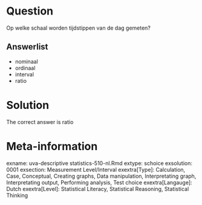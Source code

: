 Question
========

Op welke schaal worden tijdstippen van de dag gemeten? 

Answerlist
----------
* nominaal
* ordinaal
* interval
* ratio

Solution
========

The correct answer is  ratio 

Meta-information
================
exname: uva-descriptive statistics-510-nl.Rmd 
extype: schoice 
exsolution: 0001 
exsection: Measurement Level/Interval
exextra[Type]: Calculation, Case, Conceptual, Creating graphs, Data manipulation, Interpretating graph, Interpretating output, Performing analysis, Test choice 
exextra[Langauge]: Dutch 
exextra[Level]: Statistical Literacy, Statistical Reasoning, Statistical Thinking 
